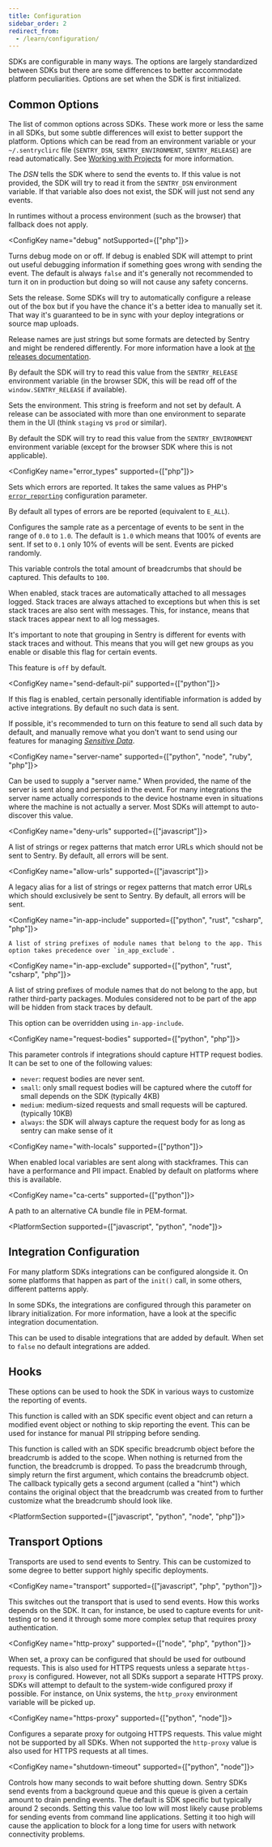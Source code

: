```yaml
---
title: Configuration
sidebar_order: 2
redirect_from:
  - /learn/configuration/
---
```


SDKs are configurable in many ways. The options are largely standardized between SDKs but there are
some differences to better accommodate platform peculiarities. Options are set when the SDK is first
initialized.

<PlatformContent includePath="configuration/config-intro" />

## Common Options

The list of common options across SDKs. These work more or less the same in all SDKs, but some
subtle differences will exist to better support the platform. Options which can be read from an environment variable or your `~/.sentryclirc` file (`SENTRY_DSN`, `SENTRY_ENVIRONMENT`, `SENTRY_RELEASE`) are read automatically. See [Working with Projects](/cli/configuration/#sentry-cli-working-with-projects) for more information.

<ConfigKey name="dsn"><markdown>

The _DSN_ tells the SDK where to send the events to. If this value is not
provided, the SDK will try to read it from the `SENTRY_DSN` environment
variable. If that variable also does not exist, the SDK will just not send any
events.

In runtimes without a process environment (such as the browser) that fallback does not apply.

</markdown></ConfigKey>

<ConfigKey name="debug" notSupported={["php"]}><markdown>

Turns debug mode on or off. If debug is enabled SDK will attempt to print out useful debugging
information if something goes wrong with sending the event. The default is always `false` and
it's generally not recommended to turn it on in production but doing so will not cause any
safety concerns.

</markdown></ConfigKey>

<ConfigKey name="release"><markdown>

Sets the release. Some SDKs will try to automatically configure a release out of the box but
if you have the chance it's a better idea to manually set it. That way it's guaranteed to be
in sync with your deploy integrations or source map uploads.

Release names are just strings but some formats are detected by Sentry and might be rendered
differently. For more information have a look at [the releases documentation](/workflow/releases/).

By default the SDK will try to read this value from the `SENTRY_RELEASE` environment
variable (in the browser SDK, this will be read off of the `window.SENTRY_RELEASE` if
available).

</markdown></ConfigKey>

<ConfigKey name="environment"><markdown>

Sets the environment. This string is freeform and not set by default. A release can be associated
with more than one environment to separate them in the UI (think `staging` vs `prod` or similar).

By default the SDK will try to read this value from the `SENTRY_ENVIRONMENT`
environment variable (except for the browser SDK where this is not applicable).

</markdown></ConfigKey>

<ConfigKey name="error_types" supported={["php"]}><markdown>

Sets which errors are reported. It takes the same values as PHP's [`error_reporting`](https://www.php.net/manual/errorfunc.configuration.php#ini.error-reporting) configuration parameter.

By default all types of errors are be reported (equivalent to `E_ALL`).

</markdown></ConfigKey>

<ConfigKey name="sample-rate"><markdown>

Configures the sample rate as a percentage of events to be sent in the range of `0.0` to `1.0`. The
default is `1.0` which means that 100% of events are sent. If set to `0.1` only 10% of events will
be sent. Events are picked randomly.

</markdown></ConfigKey>

<ConfigKey name="max-breadcrumbs"><markdown>

This variable controls the total amount of breadcrumbs that should be captured. This defaults
to `100`.

</markdown></ConfigKey>

<ConfigKey name="attach-stacktrace"><markdown>

When enabled, stack traces are automatically attached to all messages logged. Stack traces
are always attached to exceptions but when this is set stack traces are also sent with messages. This, for instance, means that stack traces appear next to all log messages.

It's important to note that grouping in Sentry is different for events with stack traces and without.
This means that you will get new groups as you enable or disable this flag for certain events.

This feature is `off` by default.

</markdown></ConfigKey>

<ConfigKey name="send-default-pii" supported={["python"]}><markdown>

If this flag is enabled, certain personally identifiable information is added by active integrations. By default no such data is sent.

If possible, it's recommended to turn on this feature to send all such data by default, and manually remove what you don't want to send using our features for managing [_Sensitive Data_](/data-management/sensitive-data/).

</markdown></ConfigKey>

<ConfigKey name="server-name" supported={["python", "node", "ruby", "php"]}><markdown>

Can be used to supply a "server name." When provided, the name of the server is sent along and
persisted in the event. For many integrations the server name actually corresponds to
the device hostname even in situations where the machine is not actually a server. Most SDKs
will attempt to auto-discover this value.

</markdown></ConfigKey>

<ConfigKey name="deny-urls" supported={["javascript"]}><markdown>

A list of strings or regex patterns that match error URLs which should not be sent to Sentry. By default, all errors will be sent.

</markdown></ConfigKey>

<ConfigKey name="allow-urls" supported={["javascript"]}><markdown>

A legacy alias for a list of strings or regex patterns that match error URLs which should exclusively be sent to Sentry. By default, all errors
will be sent.

</markdown></ConfigKey>

<ConfigKey name="in-app-include" supported={["python", "rust", "csharp", "php"]}><markdown>

    A list of string prefixes of module names that belong to the app. This option takes precedence over `in_app_exclude`.

</markdown></ConfigKey>

<ConfigKey name="in-app-exclude" supported={["python", "rust", "csharp", "php"]}><markdown>

A list of string prefixes of module names that do not belong to the app, but rather third-party packages. Modules considered not to be part of the app will be hidden from stack traces by default.

This option can be overridden using `in-app-include`.

</markdown></ConfigKey>

<ConfigKey name="request-bodies" supported={["python", "php"]}><markdown>

This parameter controls if integrations should capture HTTP request bodies. It can be set to one
of the following values:

- `never`: request bodies are never sent.
- `small`: only small request bodies will be captured where the cutoff for small depends on the SDK (typically 4KB)
- `medium`: medium-sized requests and small requests will be captured. (typically 10KB)
- `always`: the SDK will always capture the request body for as long as sentry can make sense of it

</markdown></ConfigKey>

<ConfigKey name="with-locals" supported={["python"]}><markdown>

When enabled local variables are sent along with stackframes. This can have a performance
and PII impact. Enabled by default on platforms where this is available.

</markdown></ConfigKey>

<ConfigKey name="ca-certs" supported={["python"]}><markdown>

A path to an alternative CA bundle file in PEM-format.

</markdown></ConfigKey>

<PlatformSection supported={["javascript", "python", "node"]}><markdown>

## Integration Configuration

For many platform SDKs integrations can be configured alongside it. On some platforms that
happen as part of the `init()` call, in some others, different patterns apply.

<ConfigKey name="integrations" />

In some SDKs, the integrations are configured through this parameter on library initialization.
For more information, have a look at the specific integration documentation.

<ConfigKey name="default-integrations" />

This can be used to disable integrations that are added by default. When set to `false` no
default integrations are added.

</markdown></PlatformSection>

## Hooks

These options can be used to hook the SDK in various ways to customize the reporting of events.

<ConfigKey name="before-send"><markdown>

This function is called with an SDK specific event object and can return a modified event object or
nothing to skip reporting the event. This can be used for instance for manual PII stripping before
sending.

</markdown></ConfigKey>

<ConfigKey name="before-breadcrumb"><markdown>

This function is called with an SDK specific breadcrumb object before the breadcrumb is added to the
scope. When nothing is returned from the function, the breadcrumb is dropped. To pass the
breadcrumb through, simply return the first argument, which contains the breadcrumb object.
The callback typically gets a second argument (called a "hint") which contains the original object
that the breadcrumb was created from to further customize what the breadcrumb should look like.

</markdown></ConfigKey>

<PlatformSection supported={["javascript", "python", "node", "php"]}><markdown>

## Transport Options

Transports are used to send events to Sentry. This can be customized to some degree to better
support highly specific deployments.

<ConfigKey name="transport" supported={["javascript", "php", "python"]}><markdown>

This switches out the transport that is used to send events. How this works depends on the SDK. It
can, for instance, be used to capture events for unit-testing or to send it through some more complex
setup that requires proxy authentication.

</markdown></ConfigKey>

<ConfigKey name="http-proxy" supported={["node", "php", "python"]}><markdown>

When set, a proxy can be configured that should be used for outbound requests. This is also used for
HTTPS requests unless a separate `https-proxy` is configured. However, not all SDKs
support a separate HTTPS proxy. SDKs will attempt to default to the system-wide configured proxy
if possible. For instance, on Unix systems, the `http_proxy` environment variable will be picked up.

</markdown></ConfigKey>

<ConfigKey name="https-proxy" supported={["python", "node"]}><markdown>

Configures a separate proxy for outgoing HTTPS requests. This value might not be supported by all
SDKs. When not supported the `http-proxy` value is also used for HTTPS requests at all times.

</markdown></ConfigKey>

<ConfigKey name="shutdown-timeout" supported={["python", "node"]}><markdown>

Controls how many seconds to wait before shutting down. Sentry SDKs send events from a background
queue and this queue is given a certain amount to drain pending events. The default is SDK specific
but typically around 2 seconds. Setting this value too low will most likely cause problems for
sending events from command line applications. Setting it too high will cause the application to
block for a long time for users with network connectivity problems.

</markdown></ConfigKey>

</markdown></PlatformSection>
